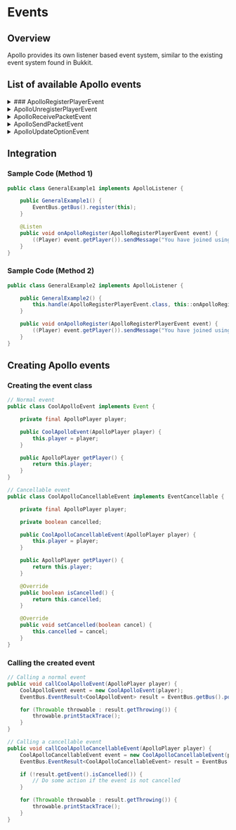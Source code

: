 
# Events

## Overview

Apollo provides its own listener based event system, similar to the existing event system found in Bukkit.

## List of available Apollo events

<details>
<summary>
### ApolloRegisterPlayerEvent
</summary>

Overview

Called when the player joins the server using Lunar Client.

Fields

1. `ApolloPlayer player`
    - The Apollo player that was registered.

</details>

<details>
<summary>ApolloUnregisterPlayerEvent</summary>

#### Overview

Called when the player leaves the server using Lunar Client.

#### Fields

1. `ApolloPlayer player`
    - The Apollo player that was unregistered.

</details>

<details>
<summary>ApolloReceivePacketEvent</summary>

#### Overview

Called when the Apollo player receives an Apollo packet from Lunar Client.

#### Fields

1. `ApolloPlayer player`
    - The Apollo player that received the packet.
2. `Any packet`
    - The Apollo packet that was received.

</details>

<details>
<summary>ApolloSendPacketEvent</summary>

#### Overview

Called when the Apollo player sends an Apollo packet to Lunar Client.

#### Fields

1. `ApolloPlayer player`
    - The Apollo player that sent the packet.
2. `Any packet`
    - The Apollo packet that was sent.

<Callout type="info">This event is cancellable.</Callout>

</details>

<details>
<summary>ApolloUpdateOptionEvent</summary>

#### Overview

Called when an option is updated.

#### Fields

1. `Options container`
    - The container that the option is in.
2. `ApolloPlayer player`
    - The Apollo player the option was updated for, or null if it was a global option.
3. `Option<?, ?, ?> option`
    - The option that was updated.
4. `Object value`
    - The new value of the option.

<Callout type="info">This event is cancellable.</Callout>

</details>

## Integration

### Sample Code (Method 1)

```java
public class GeneralExample1 implements ApolloListener {

    public GeneralExample1() {
        EventBus.getBus().register(this);
    }

    @Listen
    public void onApolloRegister(ApolloRegisterPlayerEvent event) {
        ((Player) event.getPlayer()).sendMessage("You have joined using LunarClient!");
    }
}
```

### Sample Code (Method 2)

```java
public class GeneralExample2 implements ApolloListener {

    public GeneralExample2() {
        this.handle(ApolloRegisterPlayerEvent.class, this::onApolloRegister);
    }

    public void onApolloRegister(ApolloRegisterPlayerEvent event) {
        ((Player) event.getPlayer()).sendMessage("You have joined using LunarClient!");
    }
}
```

## Creating Apollo events

### Creating the event class

```java
// Normal event
public class CoolApolloEvent implements Event {

    private final ApolloPlayer player;

    public CoolApolloEvent(ApolloPlayer player) {
        this.player = player;
    }

    public ApolloPlayer getPlayer() {
        return this.player;
    }
}

// Cancellable event
public class CoolApolloCancellableEvent implements EventCancellable {

    private final ApolloPlayer player;

    private boolean cancelled;

    public CoolApolloCancellableEvent(ApolloPlayer player) {
        this.player = player;
    }

    public ApolloPlayer getPlayer() {
        return this.player;
    }

    @Override
    public boolean isCancelled() {
        return this.cancelled;
    }

    @Override
    public void setCancelled(boolean cancel) {
        this.cancelled = cancel;
    }
}
```

### Calling the created event

```java
// Calling a normal event
public void callCoolApolloEvent(ApolloPlayer player) {
    CoolApolloEvent event = new CoolApolloEvent(player);
    EventBus.EventResult<CoolApolloEvent> result = EventBus.getBus().post(event);

    for (Throwable throwable : result.getThrowing()) {
        throwable.printStackTrace();
    }
}

// Calling a cancellable event
public void callCoolApolloCancellableEvent(ApolloPlayer player) {
    CoolApolloCancellableEvent event = new CoolApolloCancellableEvent(player);
    EventBus.EventResult<CoolApolloCancellableEvent> result = EventBus.getBus().post(event);

    if (!result.getEvent().isCancelled()) {
        // Do some action if the event is not cancelled
    }

    for (Throwable throwable : result.getThrowing()) {
        throwable.printStackTrace();
    }
}
```
